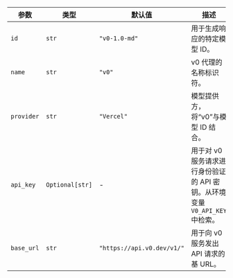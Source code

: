 | 参数  | 类型            | 默认值                    | 描述                                                                                         |
| ---------- | --------------- | -------------------------- | --------------------------------------------------------------------------------------------------------------------------- |
| `id`       | `str`           | `"v0-1.0-md"`              | 用于生成响应的特定模型 ID。                                                                                                 |
| `name`     | `str`           | `"v0"`                    | v0 代理的名称标识符。                                                                                                       |
| `provider` | `str`           | `"Vercel"`                 | 模型提供方，将“v0”与模型 ID 结合。                                                                                        |
| `api_key`  | `Optional[str]` | -                          | 用于对 v0 服务请求进行身份验证的 API 密钥。从环境变量 `V0_API_KEY` 中检索。                                                |
| `base_url` | `str`           | `"https://api.v0.dev/v1/"` | 用于向 v0 服务发出 API 请求的基 URL。 |